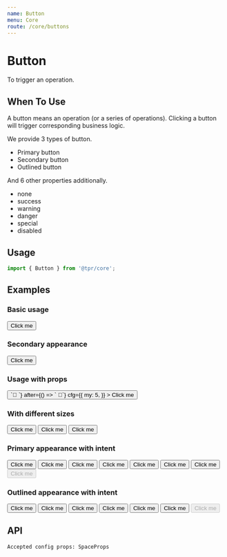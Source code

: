 ```yaml
---
name: Button
menu: Core
route: /core/buttons
---
```



# Button

To trigger an operation.

## When To Use

A button means an operation (or a series of operations). Clicking a button will trigger corresponding business logic.

We provide 3 types of button.

- Primary button
- Secondary button
- Outlined button

And 6 other properties additionally.

- none
- success
- warning
- danger
- special
- disabled

## Usage

```js
import { Button } from '@tpr/core';
```

## Examples

### Basic usage

<Playground>
	<Button>Click me</Button>
</Playground>

### Secondary appearance

<Playground>
	<Button
		appearance="secondary"
		>
			Click me
		</Button>
</Playground>

### Usage with props

<Playground>
	<Button
		appearance="primary"
		intent="danger"
		size="small"
		before={() => `🐑 `}
		after={() => ` 🦊`}
		cfg={{
			my: 5,
		}}
	>
		Click me
	</Button>
</Playground>

### With different sizes

<Playground>
	<Button size="large" cfg={{ mr: 3 }}>
		Click me
	</Button>
	<Button size="medium" cfg={{ mr: 3 }}>
		Click me
	</Button>
	<Button size="small" cfg={{ mr: 3 }}>
		Click me
	</Button>
</Playground>

### Primary appearance with intent

<Playground>
	<div style={{ background: '#e1e1e1' }}>
		<Button cfg={{ mr: 3, my: 3 }} intent="none">
			Click me
		</Button>
		<Button cfg={{ mr: 3 }} intent="success">
			Click me
		</Button>
		<Button cfg={{ mr: 3 }} intent="warning">
			Click me
		</Button>
		<Button cfg={{ mr: 3 }} intent="danger">
			Click me
		</Button>
		<Button cfg={{ mr: 3 }} intent="special">
			Click me
		</Button>
		<Button cfg={{ mr: 3 }} intent="white">
			Click me
		</Button>
		<Button cfg={{ mr: 3 }} intent="black">
			Click me
		</Button>
		<Button cfg={{ mr: 3 }} disabled>
			Click me
		</Button>
	</div>
</Playground>

### Outlined appearance with intent

<Playground>
	<Button cfg={{ mr: 3 }} appearance="outlined" intent="none">
		Click me
	</Button>
	<Button cfg={{ mr: 3 }} appearance="outlined" intent="success">
		Click me
	</Button>
	<Button cfg={{ mr: 3 }} appearance="outlined" intent="warning">
		Click me
	</Button>
	<Button cfg={{ mr: 3 }} appearance="outlined" intent="danger">
		Click me
	</Button>
	<Button cfg={{ mr: 3 }} appearance="outlined" intent="special">
		Click me
	</Button>
	<Button cfg={{ mr: 3 }} appearance="outlined" intent="black">
		Click me
	</Button>
	<Button cfg={{ mr: 3 }} appearance="outlined" disabled>
		Click me
	</Button>
</Playground>

## API

```
Accepted config props: SpaceProps
```

<Props of={Button} />
